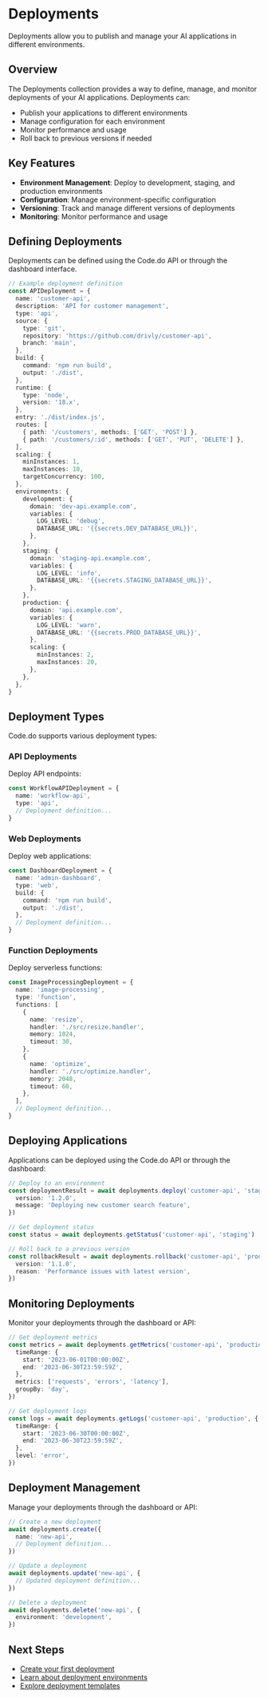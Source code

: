 # Deployments

Deployments allow you to publish and manage your AI applications in different environments.

## Overview

The Deployments collection provides a way to define, manage, and monitor deployments of your AI applications. Deployments can:

- Publish your applications to different environments
- Manage configuration for each environment
- Monitor performance and usage
- Roll back to previous versions if needed

## Key Features

- **Environment Management**: Deploy to development, staging, and production environments
- **Configuration**: Manage environment-specific configuration
- **Versioning**: Track and manage different versions of deployments
- **Monitoring**: Monitor performance and usage

## Defining Deployments

Deployments can be defined using the Code.do API or through the dashboard interface.

```typescript
// Example deployment definition
const APIDeployment = {
  name: 'customer-api',
  description: 'API for customer management',
  type: 'api',
  source: {
    type: 'git',
    repository: 'https://github.com/drivly/customer-api',
    branch: 'main',
  },
  build: {
    command: 'npm run build',
    output: './dist',
  },
  runtime: {
    type: 'node',
    version: '18.x',
  },
  entry: './dist/index.js',
  routes: [
    { path: '/customers', methods: ['GET', 'POST'] },
    { path: '/customers/:id', methods: ['GET', 'PUT', 'DELETE'] },
  ],
  scaling: {
    minInstances: 1,
    maxInstances: 10,
    targetConcurrency: 100,
  },
  environments: {
    development: {
      domain: 'dev-api.example.com',
      variables: {
        LOG_LEVEL: 'debug',
        DATABASE_URL: '{{secrets.DEV_DATABASE_URL}}',
      },
    },
    staging: {
      domain: 'staging-api.example.com',
      variables: {
        LOG_LEVEL: 'info',
        DATABASE_URL: '{{secrets.STAGING_DATABASE_URL}}',
      },
    },
    production: {
      domain: 'api.example.com',
      variables: {
        LOG_LEVEL: 'warn',
        DATABASE_URL: '{{secrets.PROD_DATABASE_URL}}',
      },
      scaling: {
        minInstances: 2,
        maxInstances: 20,
      },
    },
  },
}
```

## Deployment Types

Code.do supports various deployment types:

### API Deployments

Deploy API endpoints:

```typescript
const WorkflowAPIDeployment = {
  name: 'workflow-api',
  type: 'api',
  // Deployment definition...
}
```

### Web Deployments

Deploy web applications:

```typescript
const DashboardDeployment = {
  name: 'admin-dashboard',
  type: 'web',
  build: {
    command: 'npm run build',
    output: './dist',
  },
  // Deployment definition...
}
```

### Function Deployments

Deploy serverless functions:

```typescript
const ImageProcessingDeployment = {
  name: 'image-processing',
  type: 'function',
  functions: [
    {
      name: 'resize',
      handler: './src/resize.handler',
      memory: 1024,
      timeout: 30,
    },
    {
      name: 'optimize',
      handler: './src/optimize.handler',
      memory: 2048,
      timeout: 60,
    },
  ],
  // Deployment definition...
}
```

## Deploying Applications

Applications can be deployed using the Code.do API or through the dashboard:

```typescript
// Deploy to an environment
const deploymentResult = await deployments.deploy('customer-api', 'staging', {
  version: '1.2.0',
  message: 'Deploying new customer search feature',
})

// Get deployment status
const status = await deployments.getStatus('customer-api', 'staging')

// Roll back to a previous version
const rollbackResult = await deployments.rollback('customer-api', 'production', {
  version: '1.1.0',
  reason: 'Performance issues with latest version',
})
```

## Monitoring Deployments

Monitor your deployments through the dashboard or API:

```typescript
// Get deployment metrics
const metrics = await deployments.getMetrics('customer-api', 'production', {
  timeRange: {
    start: '2023-06-01T00:00:00Z',
    end: '2023-06-30T23:59:59Z',
  },
  metrics: ['requests', 'errors', 'latency'],
  groupBy: 'day',
})

// Get deployment logs
const logs = await deployments.getLogs('customer-api', 'production', {
  timeRange: {
    start: '2023-06-30T00:00:00Z',
    end: '2023-06-30T23:59:59Z',
  },
  level: 'error',
})
```

## Deployment Management

Manage your deployments through the dashboard or API:

```typescript
// Create a new deployment
await deployments.create({
  name: 'new-api',
  // Deployment definition...
})

// Update a deployment
await deployments.update('new-api', {
  // Updated deployment definition...
})

// Delete a deployment
await deployments.delete('new-api', {
  environment: 'development',
})
```

## Next Steps

- [Create your first deployment](/code/deployments/create)
- [Learn about deployment environments](/code/deployments/environments)
- [Explore deployment templates](/code/deployments/templates)

